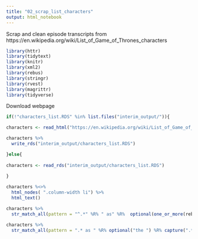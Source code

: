 ```yaml
---
title: "02_scrap_list_characters"
output: html_notebook
---
```


Scrap and clean episode transcripts from https://en.wikipedia.org/wiki/List_of_Game_of_Thrones_characters

```r

library(httr)
library(tidytext)
library(knitr)
library(xml2)
library(rebus)
library(stringr)
library(rvest)
library(magrittr)
library(tidyverse)

```


Download webpage
```r

if(!"characters_list.RDS" %in% list.files("interim_output/")){

characters <- read_html("https://en.wikipedia.org/wiki/List_of_Game_of_Thrones_characters")

characters %>% 
  write_rds("interim_output/characters_list.RDS")

}else{
  
characters <- read_rds("interim_output/characters_list.RDS")
  
}

```

```r

characters %<>%
  html_nodes( ".column-width li") %>%
  html_text()

```

```r

characters %>% 
  str_match_all(pattern = "^.*" %R% " as" %R%  optional(one_or_more(rebus::or(".*", " "))) %R% capture(one_or_more(" [[:upper:]]" %R% WRD)) %R% optional(" ") %R% END)

```

```r

characters %>% 
  str_match_all(pattern = ".* as " %R% optional("the ") %R% capture(".*" %R% optional(" ") %R% optional(".*")) )

```